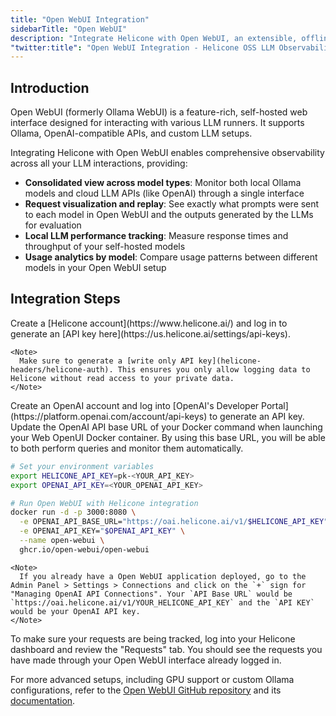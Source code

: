 ```yaml
---
title: "Open WebUI Integration"
sidebarTitle: "Open WebUI"
description: "Integrate Helicone with Open WebUI, an extensible, offline-capable interface for various LLM runners. Monitor interactions across Ollama, OpenAI-compatible APIs, and custom LLM setups."
"twitter:title": "Open WebUI Integration - Helicone OSS LLM Observability"
---
```


## Introduction

Open WebUI (formerly Ollama WebUI) is a feature-rich, self-hosted web interface designed for interacting with various LLM runners. It supports Ollama, OpenAI-compatible APIs, and custom LLM setups.

Integrating Helicone with Open WebUI enables comprehensive observability across all your LLM interactions, providing:

- **Consolidated view across model types**: Monitor both local Ollama models and cloud LLM APIs (like OpenAI) through a single interface
- **Request visualization and replay**: See exactly what prompts were sent to each model in Open WebUI and the outputs generated by the LLMs for evaluation
- **Local LLM performance tracking**: Measure response times and throughput of your self-hosted models
- **Usage analytics by model**: Compare usage patterns between different models in your Open WebUI setup

## Integration Steps

<Steps>
  <Step title="Create a Helicone account + Generate an API Key">
    Create a [Helicone account](https://www.helicone.ai/) and log in to generate an [API key here](https://us.helicone.ai/settings/api-keys).

    <Note>
      Make sure to generate a [write only API key](helicone-headers/helicone-auth). This ensures you only allow logging data to Helicone without read access to your private data.
    </Note>

  </Step>

<Step title="Create an OpenAI account + Generate an API Key">
  Create an OpenAI account and log into [OpenAI's Developer
  Portal](https://platform.openai.com/account/api-keys) to generate an API key.
</Step>

  <Step title="Run your Open WebUI application using Helicone\'s base URL">
    Update the OpenAI API base URL of your Docker command when launching your Web OpenUI Docker container. By using this base URL, you will be able to both perform queries and monitor them automatically.

```bash
# Set your environment variables
export HELICONE_API_KEY=pk-<YOUR_API_KEY>
export OPENAI_API_KEY=<YOUR_OPENAI_API_KEY>

# Run Open WebUI with Helicone integration
docker run -d -p 3000:8080 \
  -e OPENAI_API_BASE_URL="https://oai.helicone.ai/v1/$HELICONE_API_KEY" \
  -e OPENAI_API_KEY="$OPENAI_API_KEY" \
  --name open-webui \
  ghcr.io/open-webui/open-webui
```

    <Note>
      If you already have a Open WebUI application deployed, go to the Admin Panel > Settings > Connections and click on the `+` sign for "Managing OpenAI API Connections". Your `API Base URL` would be `https://oai.helicone.ai/v1/YOUR_HELICONE_API_KEY` and the `API KEY` would be your OpenAI API key.
    </Note>

  </Step>

  <Step title="Make sure monitoring is working">
    To make sure your requests are being tracked, log into your Helicone dashboard and review the "Requests" tab.
    You should see the requests you have made through your Open WebUI interface already logged in.
  </Step>
</Steps>

For more advanced setups, including GPU support or custom Ollama configurations, refer to the [Open WebUI GitHub repository](https://github.com/open-webui/open-webui) and its [documentation](https://docs.openwebui.com/).
